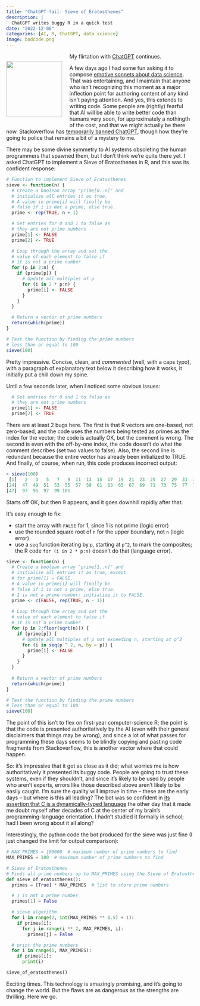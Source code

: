 ```yaml
---
title: "ChatGPT fail: Sieve of Eratosthenes"
description: |
  ChatGPT writes buggy R in a quick test
date: "2022-12-06"
categories: [AI, R, ChatGPT, data science]
image: badcode.png
---
```


<div>
<div style="float: left; padding-right: 20px; margin-top: 0.5em">
![](badcode.png){width="150"}
</div>
My flirtation with [ChatGPT](https://openai.com/blog/chatgpt/) continues.

A few days ago I had some fun asking it to compose [emotive sonnets about data science](/posts/2022-12-02-sonnets/). That was entertaining, and I maintain that anyone who isn't recognizing this moment as a major inflection point for authoring content of any kind isn't paying attention. And yes, this extends to writing code. Some people are (rightly) fearful that AI will be able to write better code than humans very soon, for approximately a nothingth of the cost, and that we might actually be there now. Stackoverflow has [temporarily banned ChatGPT](https://meta.stackoverflow.com/questions/421831/temporary-policy-chatgpt-is-banned), though how they're going to police that remains a bit of a mystery to me.

There may be some divine symmetry to AI systems obsoleting the human programmers that spawned them, but I don't think we're quite there yet. I asked ChatGPT to implement a Sieve of Eratosthenes in R, and this was its confident response:

```r
# Function to implement Sieve of Eratosthenes
sieve <- function(n) {
  # Create a boolean array "prime[0..n]" and
  # initialize all entries it as true.
  # A value in prime[i] will finally be
  # false if i is Not a prime, else true.
  prime <- rep(TRUE, n + 1)

  # Set entries for 0 and 1 to false as
  # they are not prime numbers
  prime[1] <- FALSE
  prime[2] <- TRUE

  # Loop through the array and set the
  # value of each element to false if
  # it is not a prime number.
  for (p in 2:n) {
    if (prime[p]) {
      # Update all multiples of p
      for (i in 2 * p:n) {
        prime[i] <- FALSE
      }
    }
  }

  # Return a vector of prime numbers
  return(which(prime))
}

# Test the function by finding the prime numbers
# less than or equal to 100
sieve(100)
```

Pretty impressive. Concise, clean, and *commented* (well, with a caps typo), with a paragraph of explanatory text below it describing how it works, it initially put a chill down my spine. 

Until a few seconds later, when I noticed some obvious issues: 

```r
  # Set entries for 0 and 1 to false as
  # they are not prime numbers
  prime[1] <- FALSE
  prime[2] <- TRUE
```

There are at least 2 bugs here. The first is that R vectors are one-based, not zero-based, and the code uses the numbers being tested as primes as the index for the vector; the code is actually OK, but the comment is wrong. The second is even with the off-by-one index, the code doesn't do what the comment describes (set two values to false). Also, the second line is redundant because the entire vector has already been initialized to TRUE. And finally, of course, when run, this code produces incorrect output:

```r
> sieve(100)
 [1]   2   3   5   7   9  11  13  15  17  19  21  23  25  27  29  31  33  35  37  39  41  43  45
[24]  47  49  51  53  55  57  59  61  63  65  67  69  71  73  75  77  79  81  83  85  87  89  91
[47]  93  95  97  99 101
```

Starts off OK, but then 9 appears, and it goes downhill rapidly after that.

It's easy enough to fix:

- start the array with `FALSE` for 1, since 1 is not prime (logic error)
- use the rounded square root of `n` for the upper boundary, not `n` (logic error)
- use a `seq` function iterating by `p`, starting at `p^2`, to mark the composites; the R code `for (i in 2 * p:n)` doesn't do that (language error).

```r
sieve <- function(n) {
  # Create a boolean array "prime[1..n]" and
  # initialize all entries it as true, except
  # for prime[1] = FALSE.
  # A value in prime[i] will finally be
  # false if i is not a prime, else true.
  # 1 is not a prime number; initialize it to FALSE.
  prime <- c(FALSE, rep(TRUE, n - 1))
  
  # Loop through the array and set the
  # value of each element to false if
  # it is not a prime number.
  for (p in 2:floor(sqrt(n))) {
    if (prime[p]) {
      # Update all multiples of p not exceeding n, starting at p^2
      for (i in seq(p ^ 2, n, by = p)) {
        prime[i] <- FALSE
      }
    }
  }
  
  # Return a vector of prime numbers
  return(which(prime))
}

# Test the function by finding the prime numbers
# less than or equal to 100
sieve(100)
```

The point of this isn't to flex on first-year computer-science R; the point is that the code is presented authoritatively by the AI (even with their general disclaimers that things may be wrong), and since a lot of what passes for programming these days seems to be blindly copying and pasting code fragments from Stackoverflow, this is another vector where that could happen.

So: it's impressive that it got as close as it did; what worries me is how authoritatively it presented its buggy code. People are going to trust these systems, even if they shouldn't, and since it's likely to be used by people who aren't experts, errors like those described above aren't likely to be easily caught. I'm sure the quality will improve in time -- these are the early days -- but where is this all leading? The bot was so confident in [its assertion that C is a dynamically-typed language](/posts/2022-12-02-sonnets/) the other day that it made me doubt myself after decades of C at the center of my brain's programming-language orientation. I hadn't studied it formally in school; had I been wrong about it all along?

Interestingly, the python code the bot produced for the sieve was just fine (I just changed the limit for output comparison):

```python
# MAX_PRIMES = 100000  # maximum number of prime numbers to find
MAX_PRIMES = 100  # maximum number of prime numbers to find

# Sieve of Eratosthenes
# Finds all prime numbers up to MAX_PRIMES using the Sieve of Eratosthenes algorithm
def sieve_of_eratosthenes():
  primes = [True] * MAX_PRIMES  # list to store prime numbers

  # 1 is not a prime number
  primes[1] = False

  # sieve algorithm
  for i in range(2, int(MAX_PRIMES ** 0.5) + 1):
    if primes[i]:
      for j in range(i ** 2, MAX_PRIMES, i):
        primes[j] = False

  # print the prime numbers
  for i in range(1, MAX_PRIMES):
    if primes[i]:
      print(i)

sieve_of_eratosthenes()
```

Exciting times. This technology is amazingly promising, and it's going to change the world. But the flaws are as dangerous as the strengths are thrilling. Here we go.
